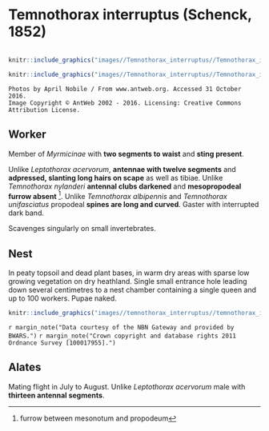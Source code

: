 # **Temnothorax interruptus** (Schenck, 1852)

```marginfigure
```

```r
knitr::include_graphics("images//Temnothorax_interruptus//Temnothorax_interruptus_head.jpg")
```

```r
knitr::include_graphics("images//Temnothorax_interruptus//Temnothorax_interruptus_side.jpg")
```

```block
Photos by April Nobile / From www.antweb.org. Accessed 31 October 2016.
Image Copyright © AntWeb 2002 - 2016. Licensing: Creative Commons Attribution License.
```

## Worker
Member of *Myrmicinae* with **two segments to waist** and **sting present**.

Unlike *Leptothorax acervorum*, **antennae with twelve segments** and **adpressed, slanting long hairs on scape** as well as tibiae. Unlike *Temnothorax nylanderi* **antennal clubs darkened** and **mesopropodeal furrow absent** ^[furrow between mesonotum and propodeum]. Unlike *Temnothorax albipennis* and *Temnothorax unifasciatus* propodeal **spines are long and curved**. Gaster with interrupted dark band.

Scavenges singularly on small invertebrates.

## Nest
In peaty topsoil and dead plant bases, in warm dry areas with sparse low growing vegetation on dry heathland. Single small entrance hole leading down several centimetres to a nest chamber containing a single queen and up to 100 workers. Pupae naked.

```r
knitr::include_graphics("images//temnothorax_interruptus//temnothorax_interruptus_map.png")
```
`r margin_note("Data courtesy of the NBN Gateway and provided by BWARS.")`
`r margin_note("Crown copyright and database rights 2011 Ordnance Survey [100017955].")`

## Alates
Mating flight in July to August. Unlike *Leptothorax acervorum* male with **thirteen antennal segments**.

\pagebreak